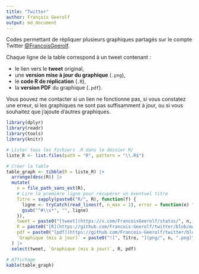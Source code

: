 ```yaml
---
title: "Twitter"
author: François Geerolf
output: md_document
---
```


Codes permettant de répliquer plusieurs graphiques partagés sur le compte Twitter [@FrancoisGeerolf](https://twitter.com/FrancoisGeerolf).

Chaque ligne de la table correspond à un tweet contenant :

- le lien vers le **tweet** original,
- une **version mise à jour du graphique** (`.png`),
- le **code R de réplication** (`.R`),
- la **version PDF** du graphique (`.pdf`).

Vous pouvez me contacter si un lien ne fonctionne pas, si vous constatez une erreur, si les graphiques ne sont pas suffisamment à jour, ou si vous souhaitez que j’ajoute d’autres graphiques.


```r
library(dplyr)
library(readr)
library(tools)
library(knitr)

# Lister tous les fichiers .R dans le dossier R/
liste_R <- list.files(path = "R", pattern = "\\.R$")

# Créer la table
table_graph <- tibble(R = liste_R) |>
  arrange(desc(R)) |>
  mutate(
    n = file_path_sans_ext(R),
    # Lire la première ligne pour récupérer un éventuel titre
    Titre = sapply(paste0("R/", R), function(f) {
      ligne <- tryCatch(read_lines(f, n_max = 1), error = function(e) "")
      gsub("^#\\s*", "", ligne)
    }),
    tweet = paste0("[tweet](https://x.com/FrancoisGeerolf/status/", n, ")"),
    R = paste0("[R](https://github.com/Francois-Geerolf/twitter/blob/main/R/", n, ".R)"),
    pdf = paste0("[pdf](https://github.com/Francois-Geerolf/twitter/blob/main/pdf/", n, ".pdf)"),
    `Graphique (mis à jour)` = paste0("![", Titre, "](png/", n, ".png)")
  ) |>
  select(tweet, `Graphique (mis à jour)`, R, pdf)

# Affichage
kable(table_graph)

```
